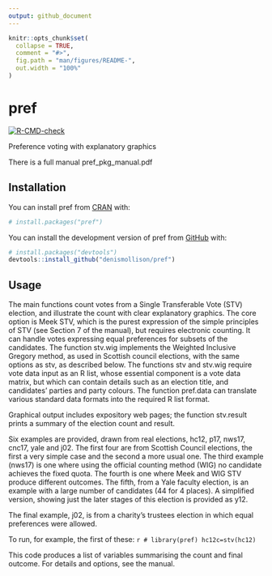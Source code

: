 ```yaml
---
output: github_document
---
```


<!-- README.md is generated from README.Rmd. Please edit that file -->

```r
knitr::opts_chunk$set(
  collapse = TRUE,
  comment = "#>",
  fig.path = "man/figures/README-",
  out.width = "100%"
)
```

# pref

<!-- badges: start -->
[![R-CMD-check](https://github.com/denismollison/pref/actions/workflows/R-CMD-check.yaml/badge.svg)](https://github.com/denismollison/pref/actions/workflows/R-CMD-check.yaml)
<!-- badges: end -->

Preference voting with explanatory graphics

There is a full manual pref_pkg_manual.pdf

## Installation

You can install pref from [CRAN](https://cran.r-project.org/) with:
      
``` r
# install.packages("pref")
```

You can install the development version of pref from [GitHub](https://github.com/) with:
      
``` r
# install.packages("devtools")
devtools::install_github("denismollison/pref")
```

## Usage

The main functions count votes from a Single Transferable Vote (STV) election, and illustrate the count with clear explanatory graphics. The core option is Meek STV, which is the purest expression of the simple principles of STV (see Section 7 of the manual), but requires electronic counting. It can handle votes expressing equal preferences for subsets of the candidates. The function stv.wig implements the Weighted Inclusive Gregory method, as used in Scottish council elections, with the same options as stv, as described below.
The functions stv and stv.wig require vote data input as an R list, whose essential component is a vote data matrix, but which can contain details such as an election title, and candidates' parties and party colours. The function pref.data can translate various standard data formats into the required R list format.

Graphical output includes expository web pages; the function stv.result prints a summary of the election count and result.

Six examples are provided, drawn from real elections, hc12, p17, nws17, cnc17, yale and j02.
The first four are from Scottish Council elections, the first a very simple case and the second a more usual one. The third example (nws17) is one where using the official counting method (WIG) no candidate achieves the fixed quota. The fourth is one where Meek and WIG STV produce different outcomes.
The fifth, from a Yale faculty election, is an example with a large number of candidates (44 for 4 places). A simplified version, showing just the later stages of this election is provided as y12.

The final example, j02, is from a charity's trustees election in which equal preferences were allowed.

To run, for example, the first of these:
  ```r
# library(pref)
hc12c=stv(hc12)
  ```

This code produces a list of variables summarising the count and final outcome. For details and options, see the manual.
